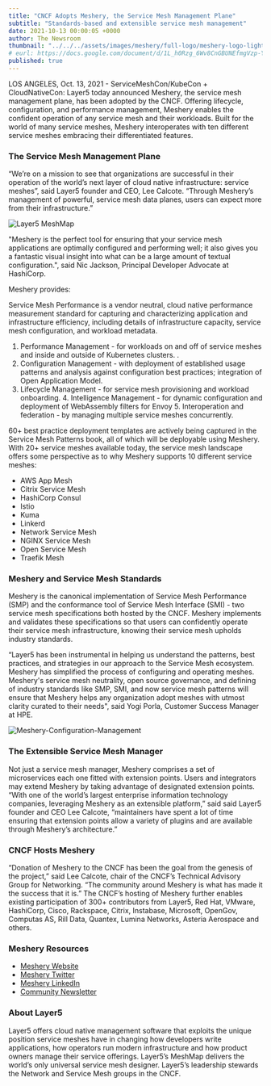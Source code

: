 ```yaml
---
title: "CNCF Adopts Meshery, the Service Mesh Management Plane"
subtitle: "Standards-based and extensible service mesh management"
date: 2021-10-13 00:00:05 +0000
author: The Newsroom
thumbnail: "../../../assets/images/meshery/full-logo/meshery-logo-light-text-side.svg"
# eurl: https://docs.google.com/document/d/1L_h0Rzg_6Wv8CnGBUNEfmgVzp-Yd8Cdu0h_C9zipgc8/edit
published: true
---
```



<NewsWrapper>

LOS ANGELES, Oct. 13, 2021 - ServiceMeshCon/KubeCon + CloudNativeCon:  Layer5 today announced Meshery, the service mesh management plane, has been adopted by the CNCF. Offering lifecycle, configuration, and performance management, <Link to="/service-mesh-management/meshery">Meshery</Link> enables the confident operation of any service mesh and their workloads. Built for the world of many service meshes, Meshery interoperates with ten different service meshes embracing their differentiated features. 

<h3>The Service Mesh Management Plane </h3>

“We’re on a mission to see that organizations are successful in their operation of the world’s next layer of cloud native infrastructure: service meshes”, said Layer5 founder and CEO, Lee Calcote. “Through Meshery’s management of powerful, service mesh data planes, users can expect more from their infrastructure.” 

<img src={MeshMap} alt="Layer5 MeshMap"/>


"Meshery is the perfect tool for ensuring that your service mesh applications are optimally configured and performing well; it also gives you a fantastic visual insight into what can be a large amount of textual configuration.", said Nic Jackson, Principal Developer Advocate at HashiCorp.

Meshery provides: 

Service Mesh Performance is a vendor neutral, cloud native performance measurement standard for capturing and characterizing application and infrastructure efficiency, including details of infrastructure capacity, service mesh configuration, and workload metadata.
<ol>
    <li> Performance Management - for workloads on and off of service meshes and inside and outside of Kubernetes clusters. .</li>
    <li> Configuration Management - with deployment of established usage patterns and analysis against configuration best practices; integration of Open Application Model. </li>
    <li> Lifecycle Management - for service mesh provisioning and workload onboarding. 4. Intelligence Management - for dynamic configuration and deployment of WebAssembly filters for Envoy 5. Interoperation and federation - by managing multiple service meshes concurrently.</li>
</ol>

60+ best practice deployment templates are actively being captured in the <Link to="/learn/service-mesh-books/service-mesh-patterns">Service Mesh Patterns book</Link>, all of which will be deployable using Meshery. With 20+ service meshes available today, the <Link to="/service-mesh-landscape">service mesh landscape</Link> offers some perspective as to why Meshery supports 10 different service meshes: 
<ul>
    <li>AWS App Mesh </li>
    <li>Citrix Service Mesh</li>
    <li>HashiCorp Consul </li>
    <li>Istio </li>
    <li>Kuma</li>
    <li>Linkerd</li>
    <li>Network Service Mesh</li>
    <li>NGINX Service Mesh </li>
    <li>Open Service Mesh </li>
    <li>Traefik Mesh</li>
</ul>

<h3>Meshery and Service Mesh Standards </h3>

Meshery is the canonical implementation of <Link to="/projects/service-mesh-performance">Service Mesh Performance (SMP)</Link> and the conformance tool of <Link to="/projects/service-mesh-interface-conformance">Service Mesh Interface (SMI)</Link> - two service mesh specifications both hosted by the CNCF. Meshery implements and validates these specifications so that users can confidently operate their service mesh infrastructure, knowing their service mesh upholds industry standards. 

“Layer5 has been instrumental in helping us understand the patterns, best practices, and strategies in our approach to the Service Mesh ecosystem. Meshery has simplified the process of configuring and operating meshes. Meshery's service mesh neutrality, open source governance, and defining of industry standards like SMP, SMI, and now service mesh patterns  will ensure that Meshery helps any organization adopt meshes with utmost clarity curated to their needs", said Yogi Porla, Customer Success Manager at HPE.

<img src={Management} alt="Meshery-Configuration-Management"/>

<h3>The Extensible Service Mesh Manager </h3>

Not just a service mesh manager, Meshery comprises a set of microservices each one fitted with extension points. Users and integrators may extend Meshery by taking advantage of designated extension points. “With one of the world’s largest enterprise information technology companies, leveraging Meshery as an extensible platform,” said said Layer5 founder and CEO Lee Calcote, “maintainers have spent a lot of time ensuring that extension points allow a variety of plugins and are available through Meshery’s architecture.”

<h3>CNCF Hosts Meshery </h3>

“Donation of Meshery to the CNCF has been the goal from the genesis of the project,” said Lee Calcote, chair of the CNCF’s Technical Advisory Group for Networking. “The community around Meshery is what has made it the success that it is.” The CNCF’s hosting of Meshery further enables existing participation of 300+ contributors from Layer5, Red Hat, VMware, HashiCorp, Cisco, Rackspace, Citrix, Instabase, Microsoft, OpenGov, Computas AS, Rill Data, Quantex, Lumina Networks, Asteria Aerospace and others. 


<h3>Meshery Resources</h3>
<ul>
    <li><a href="https://meshery.io/">Meshery Website </a></li>
    <li><a href="https://twitter.com/mesheryio">Meshery Twitter </a></li>
    <li><a href="https://www.linkedin.com/showcase/meshery/">Meshery LinkedIn </a></li>
    <li><a href="https://meshery.io/subscribe">Community Newsletter</a></li>
</ul>

<h3>About Layer5</h3>
Layer5 offers cloud native management software that exploits the unique position service meshes have in changing how developers write applications, how operators run modern infrastructure and how product owners manage their service offerings. Layer5’s MeshMap delivers the world’s only universal service mesh designer. Layer5’s leadership stewards the Network and Service Mesh groups in the CNCF. 

</NewsWrapper>
